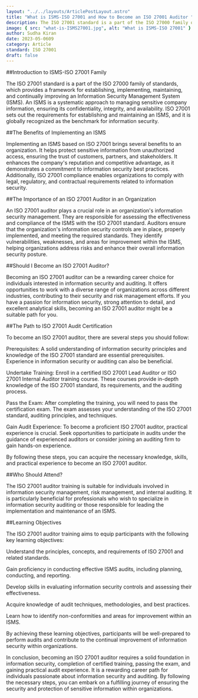 ```yaml
---
layout: "../../layouts/ArticlePostLayout.astro"
title: "What is ISMS-ISO 27001 and How to Become an ISO 27001 Auditor "
description: The ISO 27001 standard is a part of the ISO 27000 family of standards, which provides a framework for establishing, implementing, maintaining, and continually improving an Information Security Management System (ISMS).
image: { src: "what-is-ISMS27001.jpg", alt: "What is ISMS-ISO 27001" }
author: Sudha Kiran
date: 2023-05-0609
category: Article
standard: ISO 27001
draft: false
---
```


##Introduction to ISMS-ISO 27001 Family 

The ISO 27001 standard is a part of the ISO 27000 family of standards, which provides a framework for establishing, implementing, maintaining, and continually improving an Information Security Management System (ISMS). An ISMS is a systematic approach to managing sensitive company information, ensuring its confidentiality, integrity, and availability. ISO 27001 sets out the requirements for establishing and maintaining an ISMS, and it is globally recognized as the benchmark for information security. 

##The Benefits of Implementing an ISMS 

Implementing an ISMS based on ISO 27001 brings several benefits to an organization. It helps protect sensitive information from unauthorized access, ensuring the trust of customers, partners, and stakeholders. It enhances the company's reputation and competitive advantage, as it demonstrates a commitment to information security best practices. Additionally, ISO 27001 compliance enables organizations to comply with legal, regulatory, and contractual requirements related to information security. 

##The Importance of an ISO 27001 Auditor in an Organization 

An ISO 27001 auditor plays a crucial role in an organization's information security management. They are responsible for assessing the effectiveness and compliance of the ISMS with the ISO 27001 standard. Auditors ensure that the organization's information security controls are in place, properly implemented, and meeting the required standards. They identify vulnerabilities, weaknesses, and areas for improvement within the ISMS, helping organizations address risks and enhance their overall information security posture. 

##Should I Become an ISO 27001 Auditor? 

Becoming an ISO 27001 auditor can be a rewarding career choice for individuals interested in information security and auditing. It offers opportunities to work with a diverse range of organizations across different industries, contributing to their security and risk management efforts. If you have a passion for information security, strong attention to detail, and excellent analytical skills, becoming an ISO 27001 auditor might be a suitable path for you. 

##The Path to ISO 27001 Audit Certification 

To become an ISO 27001 auditor, there are several steps you should follow: 

Prerequisites: A solid understanding of information security principles and knowledge of the ISO 27001 standard are essential prerequisites. Experience in information security or auditing can also be beneficial. 

Undertake Training: Enroll in a certified ISO 27001 Lead Auditor or ISO 27001 Internal Auditor training course. These courses provide in-depth knowledge of the ISO 27001 standard, its requirements, and the auditing process. 

Pass the Exam: After completing the training, you will need to pass the certification exam. The exam assesses your understanding of the ISO 27001 standard, auditing principles, and techniques. 

Gain Audit Experience: To become a proficient ISO 27001 auditor, practical experience is crucial. Seek opportunities to participate in audits under the guidance of experienced auditors or consider joining an auditing firm to gain hands-on experience. 

By following these steps, you can acquire the necessary knowledge, skills, and practical experience to become an ISO 27001 auditor. 

##Who Should Attend? 

The ISO 27001 auditor training is suitable for individuals involved in information security management, risk management, and internal auditing. It is particularly beneficial for professionals who wish to specialize in information security auditing or those responsible for leading the implementation and maintenance of an ISMS. 

##Learning Objectives 

The ISO 27001 auditor training aims to equip participants with the following key learning objectives: 

Understand the principles, concepts, and requirements of ISO 27001 and related standards. 

Gain proficiency in conducting effective ISMS audits, including planning, conducting, and reporting. 

Develop skills in evaluating information security controls and assessing their effectiveness. 

Acquire knowledge of audit techniques, methodologies, and best practices. 

Learn how to identify non-conformities and areas for improvement within an ISMS. 

By achieving these learning objectives, participants will be well-prepared to perform audits and contribute to the continual improvement of information security within organizations. 

In conclusion, becoming an ISO 27001 auditor requires a solid foundation in information security, completion of certified training, passing the exam, and gaining practical audit experience. It is a rewarding career path for individuals passionate about information security and auditing. By following the necessary steps, you can embark on a fulfilling journey of ensuring the security and protection of sensitive information within organizations. 

 